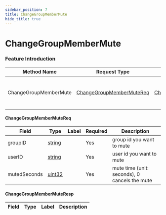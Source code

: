 ```yaml
---
sidebar_position: 7
title: ChangeGroupMemberMute
hide_title: true
---
```


# ChangeGroupMemberMute

### Feature Introduction



| Method Name | Request Type | Response Type | Description |
| ----------- | ------------ | ------------- | ------------- |
| ChangeGroupMemberMute | [ChangeGroupMemberMuteReq](docs/group/index.mdx#ChangeGroupMemberMuteReq) | [ChangeGroupMemberMuteResp](docs/group/index.mdx#ChangeGroupMemberMuteResp) | mute or cancel mute a group member |
 

#### ChangeGroupMemberMuteReq
| Field | Type | Label | Required | Description |
| ----- | ---- | ----- | -------- | ----------- |
| groupID | [string](docs/scalar/scalar.mdx) |  | Yes | group id you want to mute |
| userID | [string](docs/scalar/scalar.mdx) |  | Yes | user id you want to mute |
| mutedSeconds | [uint32](docs/scalar/scalar.mdx) |  | Yes | mute time (unit: seconds), 0 cancels the mute |
 

#### ChangeGroupMemberMuteResp
| Field | Type | Label | Description |
| ----- | ---- | ----- | ----------- |


